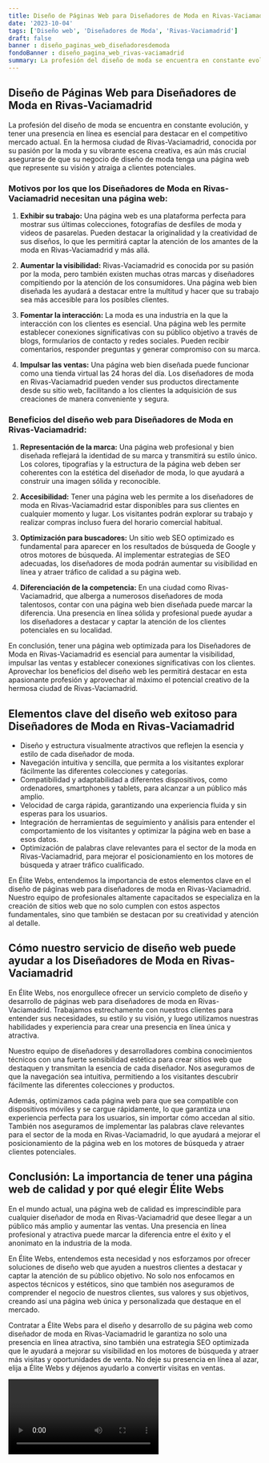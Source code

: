 ```yaml
---
title: Diseño de Páginas Web para Diseñadores de Moda en Rivas-Vaciamadrid
date: '2023-10-04'
tags: ['Diseño web', 'Diseñadores de Moda', 'Rivas-Vaciamadrid']
draft: false
banner : diseño_paginas_web_diseñadoresdemoda
fondoBanner : diseño_pagina_web_rivas-vaciamadrid
summary: La profesión del diseño de moda se encuentra en constante evolución, y tener una presencia en línea es esencial para destacar en el competitivo mercado actual. En la hermosa ciudad de RivasVaciamadrid, conocida por su pasión por la moda y su vibrante escena creativa, es aún más crucial asegurarse de que su negocio de diseño de moda tenga una página web que represente su visión y atraiga a clientes potenciales.
---
```


## Diseño de Páginas Web para Diseñadores de Moda en Rivas-Vaciamadrid

La profesión del diseño de moda se encuentra en constante evolución, y tener una presencia en línea es esencial para destacar en el competitivo mercado actual. En la hermosa ciudad de Rivas-Vaciamadrid, conocida por su pasión por la moda y su vibrante escena creativa, es aún más crucial asegurarse de que su negocio de diseño de moda tenga una página web que represente su visión y atraiga a clientes potenciales.

### Motivos por los que los Diseñadores de Moda en Rivas-Vaciamadrid necesitan una página web:

1. **Exhibir su trabajo:** Una página web es una plataforma perfecta para mostrar sus últimas colecciones, fotografías de desfiles de moda y videos de pasarelas. Pueden destacar la originalidad y la creatividad de sus diseños, lo que les permitirá captar la atención de los amantes de la moda en Rivas-Vaciamadrid y más allá.

2. **Aumentar la visibilidad:** Rivas-Vaciamadrid es conocida por su pasión por la moda, pero también existen muchas otras marcas y diseñadores compitiendo por la atención de los consumidores. Una página web bien diseñada les ayudará a destacar entre la multitud y hacer que su trabajo sea más accesible para los posibles clientes.

3. **Fomentar la interacción:** La moda es una industria en la que la interacción con los clientes es esencial. Una página web les permite establecer conexiones significativas con su público objetivo a través de blogs, formularios de contacto y redes sociales. Pueden recibir comentarios, responder preguntas y generar compromiso con su marca.

4. **Impulsar las ventas:** Una página web bien diseñada puede funcionar como una tienda virtual las 24 horas del día. Los diseñadores de moda en Rivas-Vaciamadrid pueden vender sus productos directamente desde su sitio web, facilitando a los clientes la adquisición de sus creaciones de manera conveniente y segura.

### Beneficios del diseño web para Diseñadores de Moda en Rivas-Vaciamadrid:

1. **Representación de la marca:** Una página web profesional y bien diseñada reflejará la identidad de su marca y transmitirá su estilo único. Los colores, tipografías y la estructura de la página web deben ser coherentes con la estética del diseñador de moda, lo que ayudará a construir una imagen sólida y reconocible.

2. **Accesibilidad:** Tener una página web les permite a los diseñadores de moda en Rivas-Vaciamadrid estar disponibles para sus clientes en cualquier momento y lugar. Los visitantes podrán explorar su trabajo y realizar compras incluso fuera del horario comercial habitual.

3. **Optimización para buscadores:** Un sitio web SEO optimizado es fundamental para aparecer en los resultados de búsqueda de Google y otros motores de búsqueda. Al implementar estrategias de SEO adecuadas, los diseñadores de moda podrán aumentar su visibilidad en línea y atraer tráfico de calidad a su página web.

4. **Diferenciación de la competencia:** En una ciudad como Rivas-Vaciamadrid, que alberga a numerosos diseñadores de moda talentosos, contar con una página web bien diseñada puede marcar la diferencia. Una presencia en línea sólida y profesional puede ayudar a los diseñadores a destacar y captar la atención de los clientes potenciales en su localidad.

En conclusión, tener una página web optimizada para los Diseñadores de Moda en Rivas-Vaciamadrid es esencial para aumentar la visibilidad, impulsar las ventas y establecer conexiones significativas con los clientes. Aprovechar los beneficios del diseño web les permitirá destacar en esta apasionante profesión y aprovechar al máximo el potencial creativo de la hermosa ciudad de Rivas-Vaciamadrid.

<GifSeo />

<Cta />

## Elementos clave del diseño web exitoso para Diseñadores de Moda en Rivas-Vaciamadrid

- Diseño y estructura visualmente atractivos que reflejen la esencia y estilo de cada diseñador de moda.
- Navegación intuitiva y sencilla, que permita a los visitantes explorar fácilmente las diferentes colecciones y categorías.
- Compatibilidad y adaptabilidad a diferentes dispositivos, como ordenadores, smartphones y tablets, para alcanzar a un público más amplio.
- Velocidad de carga rápida, garantizando una experiencia fluida y sin esperas para los usuarios.
- Integración de herramientas de seguimiento y análisis para entender el comportamiento de los visitantes y optimizar la página web en base a esos datos.
- Optimización de palabras clave relevantes para el sector de la moda en Rivas-Vaciamadrid, para mejorar el posicionamiento en los motores de búsqueda y atraer tráfico cualificado.

En Élite Webs, entendemos la importancia de estos elementos clave en el diseño de páginas web para diseñadores de moda en Rivas-Vaciamadrid. Nuestro equipo de profesionales altamente capacitados se especializa en la creación de sitios web que no solo cumplen con estos aspectos fundamentales, sino que también se destacan por su creatividad y atención al detalle.

## Cómo nuestro servicio de diseño web puede ayudar a los Diseñadores de Moda en Rivas-Vaciamadrid

En Élite Webs, nos enorgullece ofrecer un servicio completo de diseño y desarrollo de páginas web para diseñadores de moda en Rivas-Vaciamadrid. Trabajamos estrechamente con nuestros clientes para entender sus necesidades, su estilo y su visión, y luego utilizamos nuestras habilidades y experiencia para crear una presencia en línea única y atractiva.

Nuestro equipo de diseñadores y desarrolladores combina conocimientos técnicos con una fuerte sensibilidad estética para crear sitios web que destaquen y transmitan la esencia de cada diseñador. Nos aseguramos de que la navegación sea intuitiva, permitiendo a los visitantes descubrir fácilmente las diferentes colecciones y productos.

Además, optimizamos cada página web para que sea compatible con dispositivos móviles y se cargue rápidamente, lo que garantiza una experiencia perfecta para los usuarios, sin importar cómo accedan al sitio. También nos aseguramos de implementar las palabras clave relevantes para el sector de la moda en Rivas-Vaciamadrid, lo que ayudará a mejorar el posicionamiento de la página web en los motores de búsqueda y atraer clientes potenciales.

## Conclusión: La importancia de tener una página web de calidad y por qué elegir Élite Webs

En el mundo actual, una página web de calidad es imprescindible para cualquier diseñador de moda en Rivas-Vaciamadrid que desee llegar a un público más amplio y aumentar las ventas. Una presencia en línea profesional y atractiva puede marcar la diferencia entre el éxito y el anonimato en la industria de la moda.

En Élite Webs, entendemos esta necesidad y nos esforzamos por ofrecer soluciones de diseño web que ayuden a nuestros clientes a destacar y captar la atención de su público objetivo. No solo nos enfocamos en aspectos técnicos y estéticos, sino que también nos aseguramos de comprender el negocio de nuestros clientes, sus valores y sus objetivos, creando así una página web única y personalizada que destaque en el mercado.

Contratar a Élite Webs para el diseño y desarrollo de su página web como diseñador de moda en Rivas-Vaciamadrid le garantiza no solo una presencia en línea atractiva, sino también una estrategia SEO optimizada que le ayudará a mejorar su visibilidad en los motores de búsqueda y atraer más visitas y oportunidades de venta. No deje su presencia en línea al azar, elija a Élite Webs y déjenos ayudarlo a convertir visitas en ventas.

<Video />

<CtaBot job='Diseñadores de Moda' city='Rivas-Vaciamadrid'/>

<Gmaps query='Rivas-Vaciamadrid+españa+maps' />
